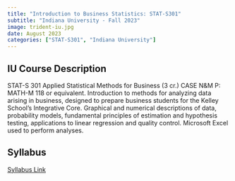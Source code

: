 ```yaml
---
title: "Introduction to Business Statistics: STAT-S301"
subtitle: "Indiana University - Fall 2023"
image: trident-iu.jpg
date: August 2023
categories: ["STAT-S301", "Indiana University"]
---
```


## IU Course Description

STAT-S 301 Applied Statistical Methods for Business (3 cr.) CASE N&M P: MATH-M 118 or equivalent. Introduction to methods for analyzing data arising in business, designed to prepare business students for the Kelley School's Integrative Core. Graphical and numerical descriptions of data, probability models, fundamental principles of estimation and hypothesis testing, applications to linear regression and quality control. Microsoft Excel used to perform analyses.

## Syllabus

[Syllabus Link](syllabus-stats301-fall2023.pdf)
